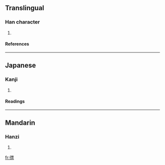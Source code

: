 ==Translingual==
===Han character===
{{Han char|rn=60|rad=彳|as=11|sn=14|four=|canj=竹人一田火 (HOMWF)}}
# {{defn|Han|sort=彳11}}
====References====
{{Han ref|kx=0370.240|dkj=10218|dj=0697.090|hdz=20840.030|uh=5FB1|ud=24497}}
----
==Japanese==
===Kanji===
{{ja-kanji|grade=|rs=彳11}}
# {{defn|Japanese}} 
====Readings====
{{ja-readings|on=[[ひょう]] (hyō)|kun=[[かるい]] (karui), [[すばやい]] (subayai)}}
----
==Mandarin==
===Hanzi===
{{cmn-hanzi|pin=[[piào]] (piao4)|wg=p'iao<sup>4</sup>}}
# {{defn|Mandarin}}

[[fr:徱]]